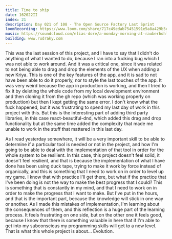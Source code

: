 ```yaml
---
title: Time to ship
date: 162022II
index: 21
description: Day 021 of 108 - The Open Source Factory Last Sprint
loomRecording: https://www.loom.com/share/717c49edab75451591e5a8a429b5e4a2
music: https://soundcloud.com/elias-dore/a-monday-morning-at-rauberhohle-fusion-2019
building: www.rudraky.com
---
```


This was the last session of this project, and I have to say that I didn't do anything of what I wanted to do, because I ran into a fucking bug which I was not able to work around. And it was a critical one, since it was related to not being able to drag and drop the elements of the UX when adding a new Kriya. This is one of the key features of the app, and it is sad to not have been able to do it properly, nor to style the last touches of the app. It was very weird because the app in production is working, and then I tried to fix it by deleting the whole code from my local development environment and then cloning it from the gh repo (which was working properly on production) but then I kept getting the same error. I don't know what the fuck happened, but it was frustrating to spend my last day of work in this project with this. But this is the interesting part of adding third party libraries, in this case react-beautiful-dnd, which added this drag and drop functionality but at the same time added the complexity that made me unable to work in the stuff that mattered in this last day.

As I read yesterday somewhere, it will be a very important skill to be able to determine if a particular tool is needed or not in the project, and how I'm going to be able to deal with the implementation of that tool in order for the whole system to be resilient. In this case, this project doesn't feel solid, it doesn't feel resilient, and that is because the implementation of what I have done has been using duck tape, trying to make it work by force instead of organically, and this is something that I need to work on in order to level up my game. I know that with practice I'll get there, but what if the practice that I've been doing is not the way to make the best progress that I could? This is something that is constantly in my mind, and that I need to work on in order to make the progress that I want to make. But I've put in the hours, and that is the important part, because the knowledge will stick in one way or another. As I made this mistakes of implementation, I'm learning about the consequences of them, and this reflection is a huge part of the learning process. It feels frustrating on one side, but on the other one it feels good, because I know that there is something valuable in here that if I'm able to get into my subconscious my programming skills will get to a new level. That is what this whole project is about... Evolution.
